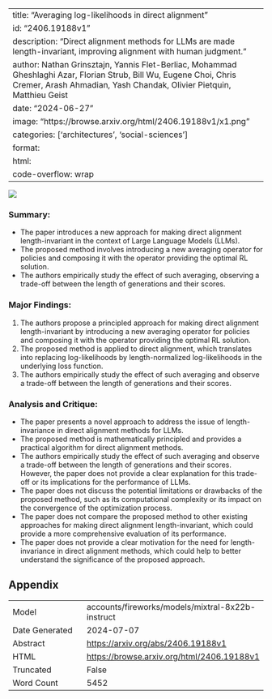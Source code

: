 
---
title: "Averaging log-likelihoods in direct alignment"
id: "2406.19188v1"
description: "Direct alignment methods for LLMs are made length-invariant, improving alignment with human judgment."
author: Nathan Grinsztajn, Yannis Flet-Berliac, Mohammad Gheshlaghi Azar, Florian Strub, Bill Wu, Eugene Choi, Chris Cremer, Arash Ahmadian, Yash Chandak, Olivier Pietquin, Matthieu Geist
date: "2024-06-27"
image: "https://browse.arxiv.org/html/2406.19188v1/x1.png"
categories: ['architectures', 'social-sciences']
format:
  html:
    code-overflow: wrap
---

![](https://browse.arxiv.org/html/2406.19188v1/x1.png)

### Summary:

- The paper introduces a new approach for making direct alignment length-invariant in the context of Large Language Models (LLMs).
- The proposed method involves introducing a new averaging operator for policies and composing it with the operator providing the optimal RL solution.
- The authors empirically study the effect of such averaging, observing a trade-off between the length of generations and their scores.

### Major Findings:

1. The authors propose a principled approach for making direct alignment length-invariant by introducing a new averaging operator for policies and composing it with the operator providing the optimal RL solution.
2. The proposed method is applied to direct alignment, which translates into replacing log-likelihoods by length-normalized log-likelihoods in the underlying loss function.
3. The authors empirically study the effect of such averaging and observe a trade-off between the length of generations and their scores.

### Analysis and Critique:

- The paper presents a novel approach to address the issue of length-invariance in direct alignment methods for LLMs.
- The proposed method is mathematically principled and provides a practical algorithm for direct alignment methods.
- The authors empirically study the effect of such averaging and observe a trade-off between the length of generations and their scores. However, the paper does not provide a clear explanation for this trade-off or its implications for the performance of LLMs.
- The paper does not discuss the potential limitations or drawbacks of the proposed method, such as its computational complexity or its impact on the convergence of the optimization process.
- The paper does not compare the proposed method to other existing approaches for making direct alignment length-invariant, which could provide a more comprehensive evaluation of its performance.
- The paper does not provide a clear motivation for the need for length-invariance in direct alignment methods, which could help to better understand the significance of the proposed approach.

## Appendix

|          |          |
|----------|----------|
| Model     | accounts/fireworks/models/mixtral-8x22b-instruct       |
| Date Generated     | 2024-07-07       |
| Abstract | [https://arxiv.org/abs/2406.19188v1](https://arxiv.org/abs/2406.19188v1)        |
| HTML     | [https://browse.arxiv.org/html/2406.19188v1](https://browse.arxiv.org/html/2406.19188v1)       |
| Truncated       | False       |
| Word Count       | 5452       |